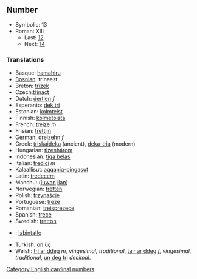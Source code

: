 ==Number==

*Symbolic: 13
*Roman: XIII
**Last: [[twelve|12]]
**Next: [[fourteen|14]]

===Translations===
*Basque: [[hamahiru]]
*[[Bosnian]]: trinaest
*Breton: [[trizek]]
*Czech:[[třináct]]
*Dutch: [[dertien]] ''f''
*Esperanto: [[dek tri]]
*Estonian: [[kolmteist]]
*Finnish: [[kolmetoista]]
*French: [[treize]] ''m''
*Frisian: [[trettjin]]
*German: [[dreizehn]] ''f''
*Greek: [[triskaideka]] (ancient), [[deka-tria]] (modern)
*Hungarian: [[tizenhárom]]
*Indonesian: [[tiga belas]]
*Italian: [[tredici]] ''m''
*Kalaallisut: [[aqqaniq-pingasut]]
*Latin: [[tredecem]]
*Manchu: ([[juwan]] [[ilan]])
*Norwegian: [[tretten]]
*Polish: [[trzynaście]]
*Portuguese: [[treze]]
*Romanian: [[treisprezece]]
*Spanish: [[trece]]
*Swedish: [[tretton]]
*{{tl}}: [[labintatlo]]
*Turkish: [[on üç]]
*Welsh: [[tri ar ddeg]] ''m, vingesimal, traditional'', [[tair ar ddeg]] ''f, vingesimal, traditional'', [[un deg tri]] ''decimal''.

[[Category:English cardinal numbers]]
